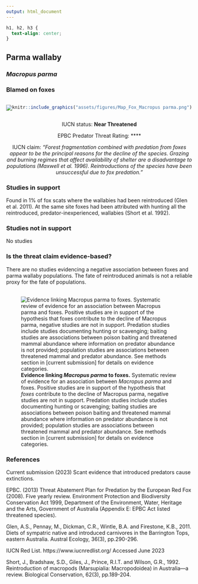 ```yaml
---
output: html_document
---
```

```css
h1, h2, h3 {
  text-align: center;
}
```

## **Parma wallaby**
### *Macropus parma*
### Blamed on foxes

:::: {style="display: flex;"}

[![](assets/photos/Macropus parma.png)](https://www.inaturalist.org/photos/48283622?size=original)

::: {}

:::

::: {}
  ```r
  knitr::include_graphics("assets/figures/Map_Fox_Macropus parma.png")
  ```
:::

::::
<center>
IUCN status: **Near Threatened**

EPBC Predator Threat Rating: ****

IUCN claim: *"Forest fragmentation combined with predation from foxes appear to be the principal reasons for the decline of the species. Grazing and burning regimes that affect availability of shelter are a disadvantage to populations (Maxwell et al. 1996). Reintroductions of the species have been unsuccessful due to fox predation."*

</center>

### Studies in support

Found in 1% of fox scats where the wallabies had been reintroduced (Glen et al. 2011). At the same site foxes had been attributed with hunting all the reintroduced, predator-inexperienced, wallabies (Short et al. 1992).

### Studies not in support

No studies

### Is the threat claim evidence-based?

There are no studies evidencing a negative association between  foxes and parma wallaby populations. The fate of reintroduced animals is not a reliable proxy for the fate of populations.
<br>
<br>

![**Evidence linking *Macropus parma* to foxes.** Systematic review of evidence for an association between *Macropus parma* and foxes. Positive studies are in support of the hypothesis that *foxes* contribute to the decline of Macropus parma, negative studies are not in support. Predation studies include studies documenting hunting or scavenging; baiting studies are associations between poison baiting and threatened mammal abundance where information on predator abundance is not provided; population studies are associations between threatened mammal and predator abundance. See methods section in [current submission] for details on evidence categories.](assets/figures/Main_Evidence_Fox_Macropus parma.png)

### References

Current submission (2023) Scant evidence that introduced predators cause extinctions.

EPBC. (2013) Threat Abatement Plan for Predation by the European Red Fox (2008). Five yearly review. Environment Protection and Biodiversity Conservation Act 1999, Department of the Environment, Water, Heritage and the Arts, Government of Australia (Appendix E: EPBC Act listed threatened species).

Glen, A.S., Pennay, M., Dickman, C.R., Wintle, B.A. and Firestone, K.B., 2011. Diets of sympatric native and introduced carnivores in the Barrington Tops, eastern Australia. Austral Ecology, 36(3), pp.290-296.

IUCN Red List. https://www.iucnredlist.org/ Accessed June 2023

Short, J., Bradshaw, S.D., Giles, J., Prince, R.I.T. and Wilson, G.R., 1992. Reintroduction of macropods (Marsupialia: Macropodoidea) in Australia—a review. Biological Conservation, 62(3), pp.189-204.

